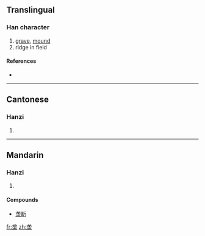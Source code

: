 {{also|壟}}
==Translingual==

===Han character===
{{Han char|rn=32|rad=土|as=05|sn=8|four=|canj=戈心土 (IPG), X戈心土 (XIPG)}}

# [[grave]], [[mound]]
# ridge in field

====References====
* {{Han ref|kx=0227.271|hdz=10430.060|uh=5784|ud=22404}}

----

==Cantonese==

===Hanzi===
{{yue-hanzi|jyut=|y=lung5|tra=壟}}

# {{defn|Cantonese|sort=土05}}

----

==Mandarin==

===Hanzi===
{{cmn-hanzi|tra=壟|pin=[[āo]] ([[ao1]]), [[lǒng]] ([[long3]])|wg=ao<sup>1</sup>, lung<sup>3</sup>}}

# {{defn|Mandarin|sort=土05}}

====Compounds====
*[[垄断]]

[[fr:垄]]
[[zh:垄]]